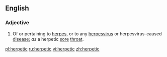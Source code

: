 ==English==

===Adjective===
{{en-adj|-}}

# {{context|medicine}} Of or pertaining to [[herpes]], or to any [[herpesvirus]] or herpesvirus-caused [[disease]]; ''as'' a herpetic [[sore]] [[throat]].

[[pl:herpetic]]
[[ru:herpetic]]
[[vi:herpetic]]
[[zh:herpetic]]